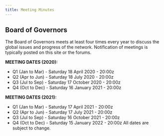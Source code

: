 ```yaml
---
title: Meeting Minutes
---
```


## Board of Governors

The Board of Governors meets at least four times every year to discuss the global issues and progress of the network.
Notification of meetings is typically posted on this site or the forums.

**MEETING DATES (2020):**
* Q1 (Jan to Mar) - Saturday 18 April 2020 - 20:00z
* Q2 (Apr to Jun) - Saturday 18 July 2020 - 20:00z
* Q3 (Jul to Sep) - Saturday 17 October 2020 - 20:00z
* Q4 (Oct to Dec) - Saturday 16 January 2021 - 20:00z

**MEETING DATES (2021):**
* Q1 (Jan to Mar) - Saturday 17 April 2021 - 20:00z
* Q2 (Apr to Jun) - Saturday 17 July 2021 - 20:00z
* Q3 (Jul to Sep) - Saturday 16 October 2021 - 20:00z
* Q4 (Oct to Dec) - Saturday 15 January 2022 - 20:00z
All dates are subject to change.